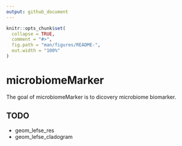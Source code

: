 ```yaml
---
output: github_document
---
```


<!-- README.md is generated from README.Rmd. Please edit that file -->

```r
knitr::opts_chunk$set(
  collapse = TRUE,
  comment = "#>",
  fig.path = "man/figures/README-",
  out.width = "100%"
)
```

# microbiomeMarker

<!-- badges: start -->
<!-- badges: end -->

The goal of microbiomeMarker is to dicovery microbiome biomarker.

## TODO

- geom_lefse_res
- geom_lefse_cladogram


